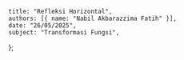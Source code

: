     title: "Refleksi Horizontal",
    authors: [{ name: "Nabil Akbarazzima Fatih" }],
    date: "26/05/2025",
    subject: "Transformasi Fungsi",
};  